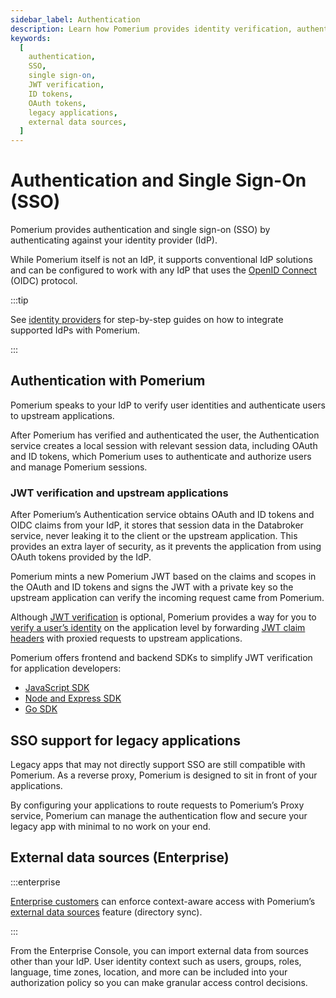 ```yaml
---
sidebar_label: Authentication
description: Learn how Pomerium provides identity verification, authentication, and single-sign on to all services it manages.
keywords:
  [
    authentication,
    SSO,
    single sign-on,
    JWT verification,
    ID tokens,
    OAuth tokens,
    legacy applications,
    external data sources,
  ]
---
```


# Authentication and Single Sign-On (SSO)

Pomerium provides authentication and single sign-on (SSO) by authenticating against your identity provider (IdP).

While Pomerium itself is not an IdP, it supports conventional IdP solutions and can be configured to work with any IdP that uses the [OpenID Connect](https://openid.net/connect/) (OIDC) protocol.

:::tip

See [identity providers](/docs/identity-providers) for step-by-step guides on how to integrate supported IdPs with Pomerium.

:::

## Authentication with Pomerium

Pomerium speaks to your IdP to verify user identities and authenticate users to upstream applications.

After Pomerium has verified and authenticated the user, the Authentication service creates a local session with relevant session data, including OAuth and ID tokens, which Pomerium uses to authenticate and authorize users and manage Pomerium sessions.

### JWT verification and upstream applications

After Pomerium’s Authentication service obtains OAuth and ID tokens and OIDC claims from your IdP, it stores that session data in the Databroker service, never leaking it to the client or the upstream application. This provides an extra layer of security, as it prevents the application from using OAuth tokens provided by the IdP.

Pomerium mints a new Pomerium JWT based on the claims and scopes in the OAuth and ID tokens and signs the JWT with a private key so the upstream application can verify the incoming request came from Pomerium.

Although [JWT verification](/docs/capabilities/jwt-verification) is optional, Pomerium provides a way for you to [verify a user’s identity](/docs/capabilities/getting-users-identity) on the application level by forwarding [JWT claim headers](/docs/reference/jwt-claim-headers) with proxied requests to upstream applications.

Pomerium offers frontend and backend SDKs to simplify JWT verification for application developers:

- [JavaScript SDK](https://github.com/pomerium/js-sdk)
- [Node and Express SDK](https://github.com/pomerium/js-sdk/tree/main/examples/express)
- [Go SDK](https://github.com/pomerium/sdk-go)

## SSO support for legacy applications

Legacy apps that may not directly support SSO are still compatible with Pomerium. As a reverse proxy, Pomerium is designed to sit in front of your applications.

By configuring your applications to route requests to Pomerium’s Proxy service, Pomerium can manage the authentication flow and secure your legacy app with minimal to no work on your end.

## External data sources (Enterprise)

:::enterprise

[Enterprise customers](https://www.pomerium.com/enterprise-sales/) can enforce context-aware access with Pomerium’s [external data sources](/docs/capabilities/integrations) feature (directory sync).

:::

From the Enterprise Console, you can import external data from sources other than your IdP. User identity context such as users, groups, roles, language, time zones, location, and more can be included into your authorization policy so you can make granular access control decisions.
